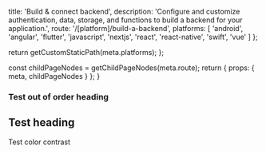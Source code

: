 
  title: 'Build & connect backend',
  description: 'Configure and customize authentication, data, storage, and functions to build a backend for your application.',
  route: '/[platform]/build-a-backend',
  platforms: [
    'android',
    'angular',
    'flutter',
    'javascript',
    'nextjs',
    'react',
    'react-native',
    'swift',
    'vue'
  ]
};

  return getCustomStaticPath(meta.platforms);
};

  const childPageNodes = getChildPageNodes(meta.route);
  return {
    props: {
      meta,
      childPageNodes
    }
  };
}

### Test out of order heading

## Test heading

<View backgroundColor="red"><Text color="blue">Test color contrast</Text></View>

<Overview childPageNodes={props.childPageNodes} />
